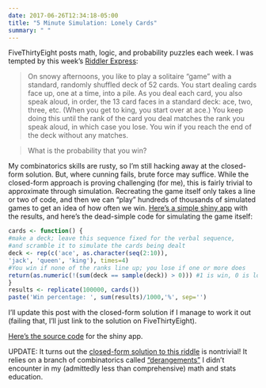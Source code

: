 ```yaml
---
date: 2017-06-26T12:34:18-05:00
title: "5 Minute Simulation: Lonely Cards"
summary: " "
---
```

FiveThirtyEight posts math, logic, and probability puzzles each week. I was tempted by this week's [Riddler Express](http://fivethirtyeight.com/features/can-you-deal-with-these-card-game-puzzles/):


> On snowy afternoons, you like to play a solitaire “game” with a standard, randomly shuffled deck of 52 cards. You start dealing cards face up, one at a time, into a pile. As you deal each card, you  also speak aloud, in order, the 13 card faces in a standard deck: ace, two, three, etc. (When you get to king, you start over at ace.) You keep doing this until the rank of the card you deal matches the rank you speak aloud, in which case you lose. You win if you reach the end of the deck without any matches.

> What is the probability that you win?

My combinatorics skills are rusty, so I'm still hacking away at the closed-form solution. But, where cunning fails, brute force may suffice. While the closed-form approach is proving challenging (for me), this is fairly trivial to approximate through simulation. Recreating the game itself only takes a line or two of code, and then we can "play" hundreds of thousands of simulated games to get an idea of how often we win. [Here's a simple shiny app](https://katherinemwood.shinyapps.io/lonely_cards/) with the results, and here's the dead-simple code for simulating the game itself:

```r
cards <- function() {
#make a deck; leave this sequence fixed for the verbal sequence,
#and scramble it to simulate the cards being dealt
deck <- rep(c('ace', as.character(seq(2:10)),
'jack', 'queen', 'king'), times=4)
#You win if none of the ranks line up; you lose if one or more does
return(as.numeric(!(sum(deck == sample(deck)) > 0))) #1 is win, 0 is lose
}
results <- replicate(100000, cards())
paste('Win percentage: ', sum(results)/1000,'%', sep='')
```

I'll update this post with the closed-form solution if I manage to work it out (failing that, I'll just link to the solution on FiveThirtyEight).

[Here's the source code](https://github.com/katherinemwood/lonely_cards) for the shiny app.

UPDATE: It turns out the [closed-form solution to this riddle](https://fivethirtyeight.com/features/how-long-will-it-take-to-blow-out-the-birthday-candles/#correction) is nontrivial! It relies on a branch of combinatorics called ["derangements"](http://mathworld.wolfram.com/Derangement.html) I didn't encounter in my (admittedly less than comprehensive) math and stats education.
